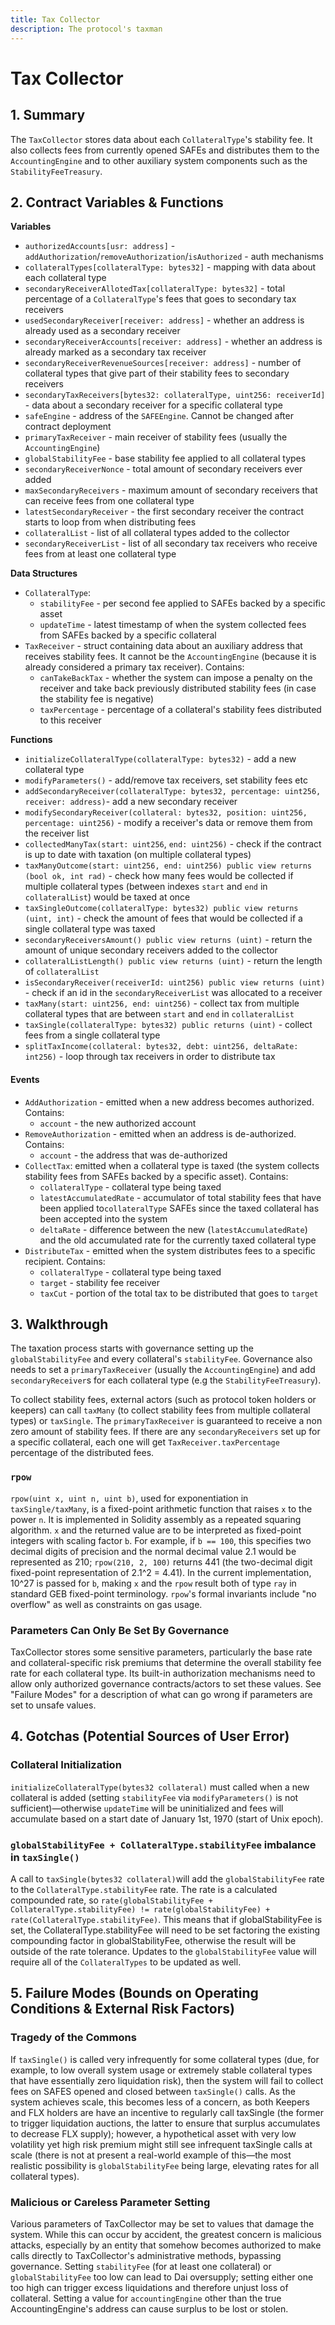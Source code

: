 ```yaml
---
title: Tax Collector
description: The protocol's taxman
---
```


# Tax Collector

## 1. Summary <a id="1-introduction-summary"></a>

The `TaxCollector` stores data about each `CollateralType`'s stability fee. It also collects fees from currently opened SAFEs and distributes them to the `AccountingEngine` and to other auxiliary system components such as the `StabilityFeeTreasury`.

## 2. Contract Variables & Functions <a id="2-contract-details"></a>

**Variables**

* `authorizedAccounts[usr: address]` - `addAuthorization`/`removeAuthorization`/`isAuthorized` - auth mechanisms
* `collateralTypes[collateralType: bytes32]` - mapping with data about each collateral type
* `secondaryReceiverAllotedTax[collateralType: bytes32]` - total percentage of a `CollateralType`'s fees that goes to secondary tax receivers
* `usedSecondaryReceiver[receiver: address]` - whether an address is already used as a secondary receiver
* `secondaryReceiverAccounts[receiver: address]` - whether an address is already marked as a secondary tax receiver
* `secondaryReceiverRevenueSources[receiver: address]` - number of collateral types that give part of their stability fees to secondary receivers
* `secondaryTaxReceivers[bytes32: collateralType, uint256: receiverId]` - data about a secondary receiver for a specific collateral type
* `safeEngine` - address of the `SAFEEngine`. Cannot be changed after contract deployment
* `primaryTaxReceiver` - main receiver of stability fees \(usually the `AccountingEngine`\)
* `globalStabilityFee` - base stability fee applied to all collateral types
* `secondaryReceiverNonce` - total amount of secondary receivers ever added
* `maxSecondaryReceivers` - maximum amount of secondary receivers that can receive fees from one collateral type
* `latestSecondaryReceiver` - the first secondary receiver the contract starts to loop from when distributing fees
* `collateralList` - list of all collateral types added to the collector
* `secondaryReceiverList` - list of all secondary tax receivers who receive fees from at least one collateral type

**Data Structures**

* `CollateralType`:
  * `stabilityFee` - per second fee applied to SAFEs backed by a specific asset
  * `updateTime` - latest timestamp of when the system collected fees from SAFEs backed by a specific collateral
* `TaxReceiver` - struct containing data about an auxiliary address that receives stability fees. It cannot be the `AccountingEngine` \(because it is already considered a primary tax receiver\). Contains:
  * `canTakeBackTax` - whether the system can impose a penalty on the receiver and take back previously distributed stability fees \(in case the stability fee is negative\)
  * `taxPercentage` - percentage of a collateral's stability fees distributed to this receiver

**Functions**

* `initializeCollateralType(collateralType: bytes32)` - add a new collateral type
* `modifyParameters()` - add/remove tax receivers, set stability fees etc
* `addSecondaryReceiver(collateralType: bytes32, percentage: uint256, receiver: address)`- add a new secondary receiver
* `modifySecondaryReceiver(collateral: bytes32, position: uint256, percentage: uint256)` - modify a receiver's data or remove them from the receiver list
* `collectedManyTax(start: uint256`, `end: uint256)` - check if the contract is up to date with taxation \(on multiple collateral types\)
* `taxManyOutcome(start: uint256, end: uint256) public view returns (bool ok, int rad)` - check how many fees would be collected if multiple collateral types \(between indexes `start` and `end` in `collateralList`\) would be taxed at once
* `taxSingleOutcome(collateralType: bytes32) public view returns (uint, int)` - check the amount of fees that would be collected if a single collateral type was taxed
* `secondaryReceiversAmount() public view returns (uint)` - return the amount of unique secondary receivers added to the collector
* `collateralListLength() public view returns (uint)` - return the length of `collateralList`
* `isSecondaryReceiver(receiverId: uint256) public view returns (uint)` - check if an id in the `secondaryReceiverList` was allocated to a receiver
* `taxMany(start: uint256, end: uint256)` - collect tax from multiple collateral types that are between `start` and `end` in `collateralList`
* `taxSingle(collateralType: bytes32) public returns (uint)` - collect fees from a single collateral type
* `splitTaxIncome(collateral: bytes32, debt: uint256, deltaRate: int256)` -  loop through tax receivers in order to distribute tax

#### **Events** <a id="events"></a>

* `AddAuthorization` - emitted when a new address becomes authorized. Contains:
  * `account` - the new authorized account
* `RemoveAuthorization` - emitted when an address is de-authorized. Contains:
  * `account` - the address that was de-authorized
* `CollectTax`: emitted when a collateral type is taxed \(the system collects stability fees from SAFEs backed by a specific asset\). Contains:
  * `collateralType` - collateral type being taxed
  * `latestAccumulatedRate` - accumulator of total stability fees that have been applied to`collateralType` SAFEs since the taxed collateral has been accepted into the system
  * `deltaRate` - difference between the new \(`latestAccumulatedRate`\) and the old accumulated rate for the currently taxed collateral type
* `DistributeTax` - emitted when the system distributes fees to a specific recipient. Contains:
  * `collateralType` - collateral type being taxed
  * `target` - stability fee receiver
  * `taxCut` - portion of the total tax to be distributed that goes to `target`

## 3. Walkthrough <a id="2-contract-details"></a>

The taxation process starts with governance setting up the `globalStabilityFee` and every collateral's `stabilityFee`. Governance also needs to set a `primaryTaxReceiver` \(usually the `AccountingEngine`\) and add `secondaryReceiver`s for each collateral type \(e.g the `StabilityFeeTreasury`\).

To collect stability fees, external actors \(such as protocol token holders or keepers\) can call `taxMany` \(to collect stability fees from multiple collateral types\) or `taxSingle`. The `primaryTaxReceiver` is guaranteed to receive a non zero amount of stability fees. If there are any `secondaryReceivers` set up for a specific collateral, each one will get `TaxReceiver.taxPercentage` percentage of the distributed fees.

### `rpow`

`rpow(uint x, uint n, uint b)`, used for exponentiation in `taxSingle/taxMany`, is a fixed-point arithmetic function that raises `x` to the power `n`. It is implemented in Solidity assembly as a repeated squaring algorithm. `x` and the returned value are to be interpreted as fixed-point integers with scaling factor `b`. For example, if `b == 100`, this specifies two decimal digits of precision and the normal decimal value 2.1 would be represented as 210; `rpow(210, 2, 100)` returns 441 \(the two-decimal digit fixed-point representation of 2.1^2 = 4.41\). In the current implementation, 10^27 is passed for `b`, making `x` and the `rpow` result both of type `ray` in standard GEB fixed-point terminology. `rpow`'s formal invariants include "no overflow" as well as constraints on gas usage.

### Parameters Can Only Be Set By Governance

TaxCollector stores some sensitive parameters, particularly the base rate and collateral-specific risk premiums that determine the overall stability fee rate for each collateral type. Its built-in authorization mechanisms need to allow only authorized governance contracts/actors to set these values. See "Failure Modes" for a description of what can go wrong if parameters are set to unsafe values.

## 4. Gotchas \(Potential Sources of User Error\)

### Collateral Initialization

`initializeCollateralType(bytes32 collateral)` must called when a new collateral is added \(setting `stabilityFee` via `modifyParameters()` is not sufficient\)—otherwise `updateTime` will be uninitialized and fees will accumulate based on a start date of January 1st, 1970 \(start of Unix epoch\).

### `globalStabilityFee + CollateralType.stabilityFee` imbalance in `taxSingle()`

A call to `taxSingle(bytes32 collateral)`will add the `globalStabilityFee` rate to the `CollateralType.stabilityFee` rate. The rate is a calculated compounded rate, so `rate(globalStabilityFee + CollateralType.stabilityFee) != rate(globalStabilityFee) + rate(CollateralType.stabilityFee)`. This means that if globalStabilityFee is set, the CollateralType.stabilityFee will need to be set factoring the existing compounding factor in globalStabilityFee, otherwise the result will be outside of the rate tolerance. Updates to the `globalStabilityFee` value will require all of the `CollateralTypes` to be updated as well.

## 5. Failure Modes \(Bounds on Operating Conditions & External Risk Factors\)

### Tragedy of the Commons

If `taxSingle()` is called very infrequently for some collateral types \(due, for example, to low overall system usage or extremely stable collateral types that have essentially zero liquidation risk\), then the system will fail to collect fees on SAFES opened and closed between `taxSingle()` calls. As the system achieves scale, this becomes less of a concern, as both Keepers and FLX holders are have an incentive to regularly call taxSingle \(the former to trigger liquidation auctions, the latter to ensure that surplus accumulates to decrease FLX supply\); however, a hypothetical asset with very low volatility yet high risk premium might still see infrequent taxSingle calls at scale \(there is not at present a real-world example of this—the most realistic possibility is `globalStabilityFee` being large, elevating rates for all collateral types\).

### Malicious or Careless Parameter Setting

Various parameters of TaxCollector may be set to values that damage the system. While this can occur by accident, the greatest concern is malicious attacks, especially by an entity that somehow becomes authorized to make calls directly to TaxCollector's administrative methods, bypassing governance. Setting `stabilityFee` \(for at least one collateral\) or `globalStabilityFee` too low can lead to Dai oversupply; setting either one too high can trigger excess liquidations and therefore unjust loss of collateral. Setting a value for `accountingEngine` other than the true AccountingEngine's address can cause surplus to be lost or stolen.

